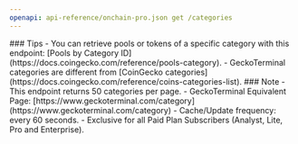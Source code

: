 ```yaml
---
openapi: api-reference/onchain-pro.json get /categories
---
```


<Tip>
### Tips
- You can retrieve pools or tokens of a specific category with this endpoint: [Pools by Category ID](https://docs.coingecko.com/reference/pools-category).
- GeckoTerminal categories are different from [CoinGecko categories](https://docs.coingecko.com/reference/coins-categories-list).
</Tip>

<Note>
### Note
- This endpoint returns 50 categories per page.
- GeckoTerminal Equivalent Page: [https://www.geckoterminal.com/category](https://www.geckoterminal.com/category)
- Cache/Update frequency: every 60 seconds.
- Exclusive for all Paid Plan Subscribers (Analyst, Lite, Pro and Enterprise).
</Note>
